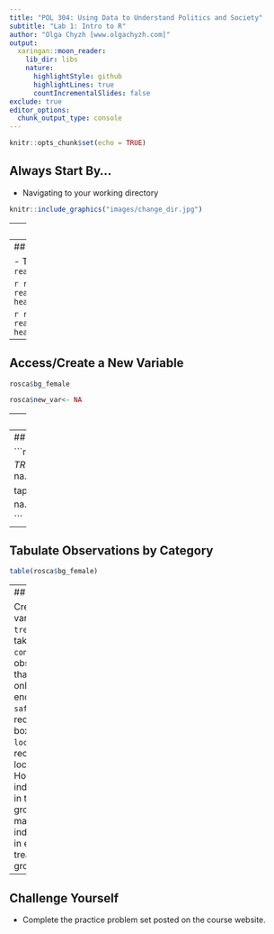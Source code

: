 ```yaml
---
title: "POL 304: Using Data to Understand Politics and Society"
subtitle: "Lab 1: Intro to R"
author: "Olga Chyzh [www.olgachyzh.com]"
output:
  xaringan::moon_reader:
    lib_dir: libs
    nature:
      highlightStyle: github
      highlightLines: true
      countIncrementalSlides: false
exclude: true
editor_options:
  chunk_output_type: console
---
```


```r
knitr::opts_chunk$set(echo = TRUE)
```


## Always Start By...

- Navigating to your working directory 
```r
knitr::include_graphics("images/change_dir.jpg")
```

---
## And ...

- Setting your directory
```r
knitr::include_graphics("images/set_dir.jpg")
```

---
## Open Data Files

- To open `.csv` files, use `read.csv`

```r
rosca<-read.csv('rosca.csv', header=TRUE)
```

```r
rosca<-read.csv('./data/rosca.csv', header=TRUE)
```
---
## Access/Create a New Variable

```r
rosca$bg_female

rosca$new_var<- NA
```
---
## Subset Rows by Value

Suppose you want to see the values of the `fol2_amtinvest` variable only for women.

```r
rosca$fol2_amtinvest[rosca$bg_female==1]

##Or create a copy of the dataset that only includes women:
rosca1<- rosca$fol2_amtinvest[rosca$bg_female==1]
```
---
## Calculate the Mean

```r
mean(rosca$fol2_amtinvest, na.rm=TRUE)
mean(rosca$fol2_amtinvest[rosca$bg_female==1], na.rm=TRUE)

tapply(rosca$fol2_amtinvest, rosca$bg_female,mean, na.rm=TRUE)

```
---

## Tabulate Observations by Category


```r
table(rosca$bg_female)
```


---
## Your Turn

Create a single variable `treatment` that takes the value `control` for observations that received only encouragement, `safebox` if received a safe box, and `lockbox` if receiving a locked box. How many individuals are in the control group? How many individuals are in each of the treatment groups?

---
## Challenge Yourself


- Complete the practice problem set posted on the course website.

